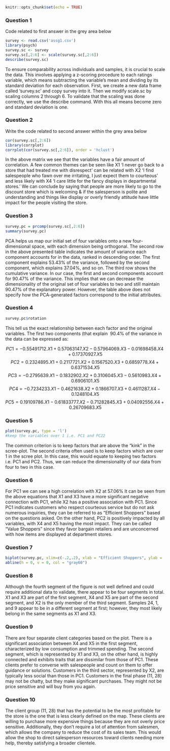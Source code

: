 

```r
knitr::opts_chunk$set(echo = TRUE)
```

### Question 1

Code related to first answer in the grey area below
```r
survey <- read.csv('assg1.csv')
library(psych)
survey.sc <- survey
survey.sc[,2:6] <- scale(survey.sc[,2:6])
describe(survey.sc)
```
To ensure comparability across individuals and samples, it is crucial to scale the data. This involves applying a z-scoring procedure to each ratings variable, which means subtracting the variable's mean and dividing by its standard deviation for each observation.
First, we create a new data frame called 'survey.sc' and copy survey into it. Then we modify scale.sc by scaling columns 2 through 6. To validate that the scaling was done correctly, we use the describe command. With this all means become zero and standard deviation is one. 

### Question 2

Write the code related to second answer within the grey area below
```r
cor(survey.sc[,2:6])
library(corrplot)
corrplot(cor(survey.sc[,2:6]), order = 'hclust')
```
In the above matrix we see that the variables have a fair amount of correlation. A few common themes can be seen like X1 'I never go back to a store that had treated me with disrespect' can be related with X2 'I find salespeople who fawn over me irritating, I just expect them to courteous' and less likely with X4 'I care little for the fancy displays in departmental stores.'
We can conclude by saying that people are more likely to go to the discount store which is welcoming & if the salesperson is polite and understanding and things like display or overly friendly attitude have little impact for the people visiting the store. 


### Question 3
```r
survey.pc = prcomp(survey.sc[,2:6])
summary(survey.pc)
```
PCA helps us map our initial set of four variables onto a new four-dimensional space, with each dimension being orthogonal. The second row in the above presented table indicates the amount of variance each component accounts for in the data, ranked in descending order. The first component explains 53.43% of the variance, followed by the second component, which explains 37.04%, and so on. The third row shows the cumulative variance. In our case, the first and second components account for 90.47% of the variance. This implies that we can decrease the dimensionality of the original set of four variables to two and still maintain 90.47% of the explanatory power. However, the table above does not specify how the PCA-generated factors correspond to the initial attributes.

### Question 4
```r
survey.pc$rotation
```
This tell us the exact relationship between each factor and the original variables. The first two components (that explain $~90.4\%$ of the variance in the data can be expressed as:

$$PC1 = -0.55491712 . X1 + 0.57063147 . X2 -0.57964069 . X3 -0.01698458 . X4 + 0.17370927 . X5$$
$$PC2 = 0.2324895 .X1 + 0.2117721 . X2 + 0.1567520 . X3 + 0.6859778 . X4 + 0.6371534 . X5 $$
$$PC3 = -0.2795639 . X1 -0.1832902 . X2 + 0.3106045 . X3 -0.5610983 . X4 + 0.6906101 . X5 $$
$$PC4 = -0.7234233 . X1 -0.4621638 . X2 + 0.1866707 .X3 + 0.4611287 . X4 -0.1248104 . X5 $$
$$PC5 = 0.19109786 .X1 -0.61833777 . X2 -0.71282845 . X3 + 0.04092556. X4 + 0.26709683 . X5 $$

### Question 5
```r
plot(survey.pc, type = 'l')
#keep the variables over 1 i.e. PC1 and PC22

```

The common criterion is to keep factors that are above the "kink" in the scree-plot.  The second criteria often used is to keep factors which are over 1 in the scree plot. In this case, this would equate to keeping two factors i.e. PC1 and PC2.  Thus, we can reduce the dimensionality of our data from four to two in this case.

### Question 6

For PC1 we can see a high correlation with X2 at 57.06%
It can be seen from the above equations that X1 and X3 have a more significant negative connection with PC1, while X2 has a positive association with PC1. Since PC1 indicates customers who respect courteous service but do not ask numerous inquiries, they can be referred to as "Efficient Shoppers" based on the questions asked. On the other hand, PC2 is positively impacted by all variables, with X4 and X5 having the most impact. They can be called "Value Shoppers" since they favor bargain retailers and are unconcerned with how items are displayed at department stores.


### Question 7
```r
biplot(survey.pc, xlim=c(-.2,.2), xlab = "Efficient Shoppers", ylab =  "Value Shoppers", ylim=c(-.15,.15))
abline(h = 0, v = 0, col = "gray60")
```


### Question 8
Although the fourth segment of the figure is not well defined and could require additional data to validate, there appear to be four segments in total. X1 and X3 are part of the first segment, X4 and X5 are part of the second segment, and X2 is the only member of the third segment. Samples 24, 1, and 9 appear to be in a different segment at first; however, they most likely belong in the same segments as X1 and X3.


### Question 9
There are four separate client categories based on the plot. There is a significant association between X4 and X5 in the first segment, characterized by low consumption and trimmed spending. The second segment, which is represented by X1 and X3, on the other hand, is highly connected and exhibits traits that are dissimilar from those of PC1. These clients prefer to converse with salespeople and count on them to offer guidance or solutions. Customers in the third sector, represented by X2, are typically less social than those in PC1. Customers in the final phase (11, 28) may not be chatty, but they make significant purchases. They might not be price sensitive and will buy from you again.


### Question 10
The client group (11, 28) that has the potential to be the most profitable for the store is the one that is less clearly defined on the map. These clients are willing to purchase more expensive things because they are not overly price sensitive. Additionally, they don't require a lot of attention from salesmen, which allows the company to reduce the cost of its sales team. This would allow the shop to direct salesperson resources toward clients needing more help, thereby satisfying a broader clientele.


